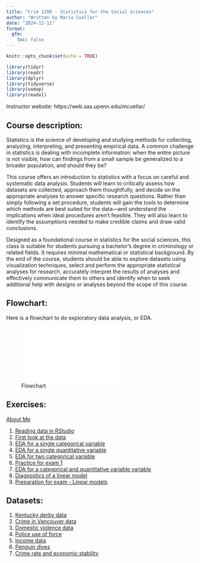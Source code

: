```yaml
---
title: "Crim 1200 - Statistics for the Social Sciences"
author: "Written by Maria Cuellar"
date: "2024-12-11"
format: 
  gfm:
    toc: false
---
```


```r
knitr::opts_chunk$set(echo = TRUE)
```

```r

library(tidyr)
library(readr)
library(dplyr)
library(tidyverse)
library(usmap)
library(readxl)
```


Instructor website: https://web.sas.upenn.edu/mcuellar/

## Course description:

Statistics is the science of developing and studying methods for collecting, analyzing, interpreting, and
presenting empirical data. A common challenge in statistics is dealing with incomplete information: when
the entire picture is not visible, how can findings from a small sample be generalized to a broader
population, and should they be?

This course offers an introduction to statistics with a focus on careful and systematic data analysis. Students
will learn to critically assess how datasets are collected, approach them thoughtfully, and decide on the
appropriate analyses to answer specific research questions. Rather than simply following a set procedure,
students will gain the tools to determine which methods are best suited for the data—and understand the
implications when ideal procedures aren’t feasible. They will also learn to identify the assumptions needed
to make credible claims and draw valid conclusions.

Designed as a foundational course in statistics for the social sciences, this class is suitable for students
pursuing a bachelor’s degree in criminology or related fields. It requires minimal mathematical or statistical
background. By the end of the course, students should be able to explore datasets using visualization
techniques, select and perform the appropriate statistical analyses for research, accurately interpret the
results of analyses and effectively communicate them to others and identify when to seek additional help
with designs or analyses beyond the scope of this course.

## Flowchart:

Here is a flowchart to do exploratory data analysis, or EDA. 

![Flowchart](../graphics/flowchart.pdf){width=65%}

## Exercises:

<a href="https://htmlpreview.github.io/?https://github.com/mariacuellar/crim_data_analysis/blob/main/exercises/Exercises--5---with-notes.html" title="About Me">About Me</a>


1. [Reading data in RStudio](https://github.com/mariacuellar/crim_data_analysis/blob/main/exercises/Exercises%20%231.R)
2. [First look at the data](https://github.com/mariacuellar/crim_data_analysis/blob/main/exercises/Exercises%20%232.R)
3. [EDA for a single categorical variable](https://github.com/mariacuellar/crim_data_analysis/blob/main/exercises/Exercises%20%233.R)
4. [EDA for a single quantitative variable](https://github.com/mariacuellar/crim_data_analysis/blob/main/exercises/Exercises%20%234%20with%20notes.R)
5. [EDA for two categorical variable](https://htmlpreview.github.io/?https://github.com/mariacuellar/crim_data_analysis/blob/main/exercises/Exercises--5---with-notes.html)
6. [Practice for exam 1](https://htmlpreview.github.io/?https://github.com/mariacuellar/crim_data_analysis/blob/main/exercises/Exercises--6.html)
7. [EDA for a categorical and quantitative variable variable](https://htmlpreview.github.io/?https://github.com/mariacuellar/crim_data_analysis/blob/main/exercises/Exercises--7-with-notes.html)
8. [Diagnostics of a linear model](https://htmlpreview.github.io/?https://github.com/mariacuellar/crim_data_analysis/blob/main/exercises/Exercises--8-with-notes.html)
9. [Preparation for exam - Linear models](https://htmlpreview.github.io/?https://github.com/mariacuellar/crim_data_analysis/blob/main/exercises/Exercises--9.html)


## Datasets:

1. [Kentucky derby data](../main/data/kentucky-derby-2018.csv)
2. [Crime in Vancouver data](../main/data/crimeinvancouver.csv)
3. [Domestic violence data](../main/data/domestic_violence.csv)
4. [Police use of force](../main/data/police_use_of_force.csv)
5. [Income data](../main/data/income.data.csv)
6. [Penguin dives](../main/data/penguin_dives.csv)
7. [Crime rate and economic stability](../main/data/crimerate_econstability.csv)
